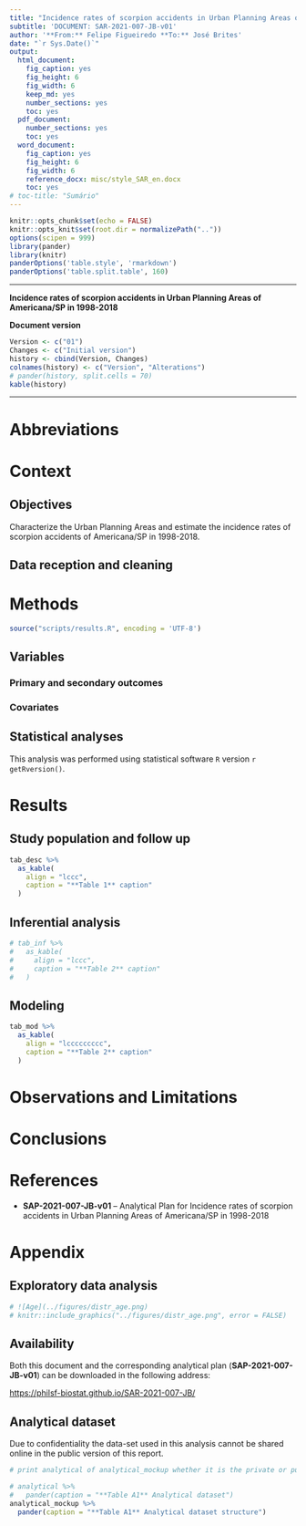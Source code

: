 ```yaml
---
title: "Incidence rates of scorpion accidents in Urban Planning Areas of Americana/SP in 1998-2018"
subtitle: 'DOCUMENT: SAR-2021-007-JB-v01'
author: '**From:** Felipe Figueiredo **To:** José Brites'
date: "`r Sys.Date()`"
output:
  html_document:
    fig_caption: yes
    fig_height: 6
    fig_width: 6
    keep_md: yes
    number_sections: yes
    toc: yes
  pdf_document:
    number_sections: yes
    toc: yes
  word_document:
    fig_caption: yes
    fig_height: 6
    fig_width: 6
    reference_docx: misc/style_SAR_en.docx
    toc: yes
# toc-title: "Sumário"
---
```


```r
knitr::opts_chunk$set(echo = FALSE)
knitr::opts_knit$set(root.dir = normalizePath(".."))
options(scipen = 999)
library(pander)
library(knitr)
panderOptions('table.style', 'rmarkdown')
panderOptions('table.split.table', 160)
```

---

\newpage

**Incidence rates of scorpion accidents in Urban Planning Areas of Americana/SP in 1998-2018**

**Document version**

```r
Version <- c("01")
Changes <- c("Initial version")
history <- cbind(Version, Changes)
colnames(history) <- c("Version", "Alterations")
# pander(history, split.cells = 70)
kable(history)
```

---

# Abbreviations

# Context

## Objectives

Characterize the Urban Planning Areas and estimate the incidence rates of scorpion accidents of Americana/SP in 1998-2018.

## Data reception and cleaning

# Methods

```r
source("scripts/results.R", encoding = 'UTF-8')
```

## Variables

### Primary and secondary outcomes

### Covariates

## Statistical analyses

This analysis was performed using statistical software `R` version `r getRversion()`.

# Results

## Study population and follow up

```r
tab_desc %>%
  as_kable(
    align = "lccc",
    caption = "**Table 1** caption"
  )
```

## Inferential analysis

```r
# tab_inf %>%
#   as_kable(
#     align = "lccc",
#     caption = "**Table 2** caption"
#   )
```

## Modeling

```r
tab_mod %>%
  as_kable(
    align = "lccccccccc",
    caption = "**Table 2** caption"
  )
```


# Observations and Limitations

# Conclusions

# References

- **SAP-2021-007-JB-v01** -- Analytical Plan for Incidence rates of scorpion accidents in Urban Planning Areas of Americana/SP in 1998-2018
<!-- - Cohen, J. (1988). Statistical power analysis for the behavioral sciences (2nd Ed.). New York: Routledge. -->

# Appendix

## Exploratory data analysis

```r
# ![Age](../figures/distr_age.png)
# knitr::include_graphics("../figures/distr_age.png", error = FALSE)
```

## Availability

Both this document and the corresponding analytical plan (**SAP-2021-007-JB-v01**) can be downloaded in the following address:

<!-- This document can be downloaded in the following address: -->

<https://philsf-biostat.github.io/SAR-2021-007-JB/>

<!-- The client has requested that this analysis be kept confidential. -->
<!-- Both this document and the corresponding analytical plan (**SAP-2021-007-JB-v01**) are therefore not published online and only the title and year of the analysis will be included in the consultant's Portfolio. -->
<!-- The portfolio is available at: -->

<!-- <https://philsf-biostat.github.io/> -->

## Analytical dataset

Due to confidentiality the data-set used in this analysis cannot be shared online in the public version of this report.

```r
# print analytical of analytical_mockup whether it is the private or public version of the SAR

# analytical %>%
#   pander(caption = "**Table A1** Analytical dataset")
analytical_mockup %>%
  pander(caption = "**Table A1** Analytical dataset structure")
```
